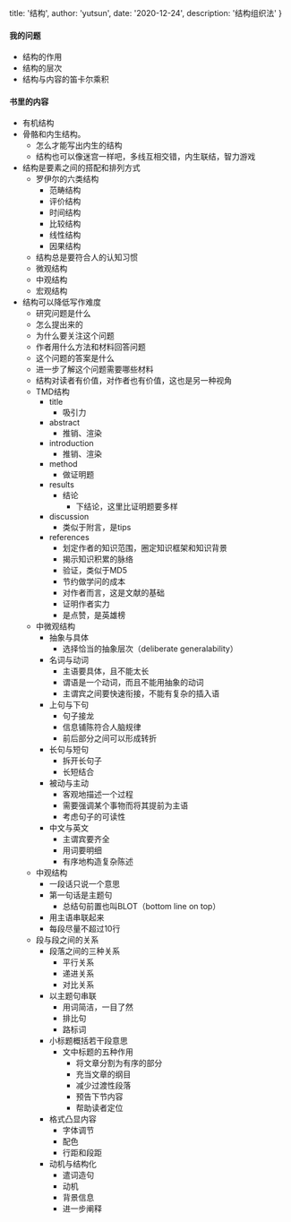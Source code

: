 
  title: '结构',
  author: 'yutsun',
  date: '2020-12-24',
  description: '结构组织法'
}


#### 我的问题

- 结构的作用
- 结构的层次
- 结构与内容的笛卡尔乘积

#### 书里的内容

- 有机结构
- 骨骼和内生结构。
  - 怎么才能写出内生的结构
  - 结构也可以像迷宫一样吧，多线互相交错，内生联结，智力游戏
- 结构是要素之间的搭配和排列方式
  - 罗伊尔的六类结构
    - 范畴结构
    - 评价结构
    - 时间结构
    - 比较结构
    - 线性结构
    - 因果结构
  - 结构总是要符合人的认知习惯
  - 微观结构
  - 中观结构
  - 宏观结构
- 结构可以降低写作难度
  - 研究问题是什么
  - 怎么提出来的
  - 为什么要关注这个问题
  - 作者用什么方法和材料回答问题
  - 这个问题的答案是什么
  - 进一步了解这个问题需要哪些材料
  * 结构对读者有价值，对作者也有价值，这也是另一种视角
  - TMD结构
    - title
      - 吸引力
    - abstract
      - 推销、渲染
    - introduction
      - 推销、渲染
    - method
      - 做证明题
    - results
      - 结论
        * 下结论，这里比证明题要多样
    - discussion
      - 类似于附言，是tips
    - references
      - 划定作者的知识范围，圈定知识框架和知识背景
      - 揭示知识积累的脉络
      - 验证，类似于MD5
      - 节约做学问的成本
      - 对作者而言，这是文献的基础
      - 证明作者实力
      - 是点赞，是英雄榜
  - 中微观结构
    - 抽象与具体
      - 选择恰当的抽象层次（deliberate generalability）
    - 名词与动词
      - 主语要具体，且不能太长
      - 谓语是一个动词，而且不能用抽象的动词
      - 主谓宾之间要快速衔接，不能有复杂的插入语
    - 上句与下句
      - 句子接龙
      - 信息铺陈符合人脑规律
      - 前后部分之间可以形成转折
    - 长句与短句
      - 拆开长句子
      - 长短结合
    - 被动与主动
      - 客观地描述一个过程
      - 需要强调某个事物而将其提前为主语
      - 考虑句子的可读性
    - 中文与英文
      - 主谓宾要齐全
      - 用词要明细
      - 有序地构造复杂陈述
  - 中观结构
    - 一段话只说一个意思
    - 第一句话是主题句
      - 总结句前置也叫BLOT（bottom line on top）
    - 用主语串联起来
    - 每段尽量不超过10行
  - 段与段之间的关系
    - 段落之间的三种关系
      - 平行关系
      - 递进关系
      - 对比关系
    - 以主题句串联
      - 用词简洁，一目了然
      - 排比句
      - 路标词
    - 小标题概括若干段意思
      - 文中标题的五种作用
        - 将文章分割为有序的部分
        - 充当文章的纲目
        - 减少过渡性段落
        - 预告下节内容
        - 帮助读者定位
    - 格式凸显内容
      - 字体调节
      - 配色
      - 行距和段距
    - 动机与结构化
      - 遣词造句
      - 动机
      - 背景信息
      - 进一步阐释
